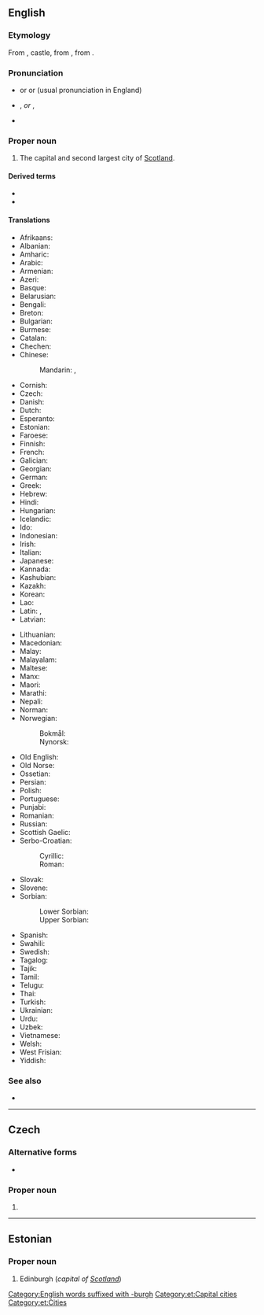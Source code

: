 ==English==
{{wikipedia}}
{{wikipedia|Etymology of Edinburgh}}

===Etymology===
From {{etyl|ang|en}} {{m|ang|burg}}, castle, from {{etyl|gem-pro|en}} {{m|gem-pro|*burgz||fortress}}, from {{etyl|ine-pro|en}} {{m|ine-pro|*bʰerǵʰ-}}.
{{etystub|en}} <!---What about the "Edin-" part?--->

===Pronunciation===
* {{a|UK, AUS, NZ}} {{IPA|/ˈɛdɪnbəɹə/|lang=en}} or {{IPA|/ˈɛdnbəɹə/|lang=en}} or {{IPA|/ˈɛdɪnbɹə/|lang=en}} (usual pronunciation in England)
* {{a|US}} {{enPR|ĕdʹən-bŭr-ə}}, {{IPA|/ˈɛdənbʌɹə/|lang=en}} ''or'' {{enPR|ĕdʹən-bər-ə}}, {{IPA|/ˈɛdənbəɹə/|lang=en}}
* {{audio|En-uk-Edinburgh.ogg|Audio (UK)|lang=en}}

===Proper noun===
{{en-proper noun}}

# The capital and second largest city of [[Scotland]].

====Derived terms====
* {{l|en|Edinburgh of the Seven Seas}}
* {{l|en|New Edinburgh}}

====Translations====
{{trans-top|capital of Scotland}}
* Afrikaans: {{t|af|Edinburg}}
* Albanian: {{t|sq|Edinburg}}
* Amharic: {{t|am|ኤዲንቦሮ}}
* Arabic: {{t|ar|إِدِنْبُرَة|f}}
* Armenian: {{t|hy|Էդինբուրգ}}
* Azeri: {{t|az|Edinburq}}
* Basque: {{t|eu|Edinburgh}}
* Belarusian: {{t|be|Эдынбу́рг}}
* Bengali: {{t|bn|এডিনবরা}}
* Breton: {{t|br|Dinedin}}
* Bulgarian: {{t|bg|Единбург|sc=Cyrl}}
* Burmese: {{t|my|အက်ဒင်ဗာရာမြို့}}
* Catalan: {{t|ca|Edimburg}}
* Chechen: {{t|ce|Эдинбург}}
* Chinese:
*: Mandarin: {{t+|cmn|愛丁堡|sc=Hani}}, {{t+|cmn|爱丁堡|tr=Àidīngbǎo|sc=Hani}}
* Cornish: {{t|kw|Karedin}}
* Czech: {{t+|cs|Edinburgh|m}}
* Danish: {{t|da|Edinburgh}}
* Dutch: {{t|nl|Edinburgh}}
* Esperanto: {{t|eo|Edinburgo}}
* Estonian: {{t+|et|Edinburgh}}
* Faroese: {{t|fo|Edinburgh}}
* Finnish: {{t+|fi|Edinburgh}}
* French: {{t+|fr|Édimbourg}}
* Galician: {{t|gl|Edimburgo}}
* Georgian: {{t|ka|ედინბურგი}}
* German: {{t+|de|Edinburgh|n}}
* Greek: {{t+|el|Εδιμβούργο|n}}
* Hebrew: {{t|he|אֶדִינְבּוֹרוֹ|tr=edinburu}}
* Hindi: {{t|hi|एडिनबर्ग|tr=ēḍinbarg|sc=Deva}}
* Hungarian: {{t+|hu|Edinburgh}}
* Icelandic: {{t|is|Edinborg|f}}
* Ido: {{t|io|Edinburgh}}
* Indonesian: {{t|id|Edinburgh}}
* Irish: {{t|ga|Dún Éideann|m}}
* Italian: {{t|it|Edimburgo|f}}
* Japanese: {{t|ja|エディンバラ|tr=Edinbara}}
* Kannada: {{t|kn|ಎಡಿನ್‌ಬರ್ಗ್‌‌}}
* Kashubian: {{t|csb|Edinburgh}}
* Kazakh: {{t|kk|Эдинбург}}
* Korean: {{t|ko|에든버러|tr=Edeunbeoreo}}
* Lao: {{t|lo|ເອແດມບວກ}}
* Latin: {{t|la|Edinburgum|n}}, {{t|la|Edenburgum|n}}
* Latvian: {{t|lv|Edinburga|f}}
{{trans-mid}}
* Lithuanian: {{t|lt|Edinburgas|m}}
* Macedonian: {{t|mk|Единбург|m|tr=Édinburg}}
* Malay: {{t|ms|Edinburgh}}
* Malayalam: {{t|ml|എഡിൻബറോ}}
* Maltese: {{t|mt|Edimbera}}
* Manx: {{t|gv|Doon Edin}}
* Maori: {{t|mi|Edinburgh}}
* Marathi: {{t|mr|एडिनबरा}}
* Nepali: {{t|ne|एडिनवर्ग}}
* Norman: {{t|nrf|Êdîmbourg}} {{qualifier|Jersey}}
* Norwegian:
*: Bokmål: {{t|nb|Edinburgh}}
*: Nynorsk: {{t|nn|Edinburgh}}
* Old English: {{t|ang|Edinburg}}
* Old Norse: {{t|non|Edinborg}}
* Ossetian: {{t|os|Эдинбург}}
* Persian: {{t|fa|ادینبرو|tr=îdinburû}}
* Polish: {{t+|pl|Edynburg|m}}
* Portuguese: {{t+|pt|Edimburgo}}
* Punjabi: {{t|pa|ਐਡਿਨਬਰਾ}}
* Romanian: {{t|ro|Edinburgh}}
* Russian: {{t|ru|Э́динбург|m}}
* Scottish Gaelic: {{t|gd|Dùn Èideann}}
* Serbo-Croatian:
*: Cyrillic: {{t|sh|Единбург}}
*: Roman: {{t+|sh|Edinburgh}}
* Slovak: {{t|sk|Edinburgh|m}}
* Slovene: {{t|sl|Edinburg}}
* Sorbian:
*: Lower Sorbian: {{t|dsb|Edinburgh}}
*: Upper Sorbian: {{t|hsb|Edinburgh}}
* Spanish: {{t+|es|Edimburgo|m}}
* Swahili: {{t|sw|Edinburgh}}
* Swedish: {{t+|sv|Edinburgh}}
* Tagalog: {{t|tl|Edimburgo}}
* Tajik: {{t|tg|Единбург}}
* Tamil: {{t|ta|எடின்பரோ}}
* Telugu: {{t|te|ఎడిన్‌బరా}}
* Thai: {{t|th|เอดินบะระ|tr=ay-din-bà-rá}}
* Turkish: {{t|tr|Edinburgh}}
* Ukrainian: {{t|uk|Единбург|m}}
* Urdu: {{t|ur|ایڈنبرا|tr=idinburu}}
* Uzbek: {{t|uz|Edinburg}}
* Vietnamese: {{t|vi|Edinburgh}}
* Welsh: {{t+|cy|Caeredin|f}}
* West Frisian: {{t|fy|Edinburch}}
* Yiddish: {{t|yi|עדינבורג}}
{{trans-bottom}}

{{C|en|Cities in Scotland}}

===See also===
* {{l|en|Edinburg}}

[[Category:English words suffixed with -burgh]]

----

==Czech==

===Alternative forms===
* {{l|cs|Edinburk}}

===Proper noun===
{{cs-proper noun|g=m}}

# {{l|en|Edinburgh}}

----

==Estonian==

===Proper noun===
{{head|et|proper noun}}

# Edinburgh (''capital of [[Scotland]]'')

[[Category:et:Capital cities]]
[[Category:et:Cities]]